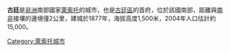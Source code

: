 {{Infobox settlement
|official_name          = 古廷
|other_name             =
|native_name            =
|nickname               =
|settlement_type        =
|motto                  =
|image_skyline          =
|imagesize              =
|image_caption          =
|image_flag             =
|flag_size              =
|image_seal             =
|seal_size              =
|image_map              =
|mapsize                =
|map_caption            =
|pushpin_map            =Lesotho
|pushpin_label_position =bottom
|pushpin_mapsize=300
|pushpin_map_caption    =
|coordinates_region     =LS
|subdivision_type       =國家
|subdivision_name       ={{flag|Lesotho}}
|subdivision_type1      =區
|subdivision_name1      =[[古廷區|古廷區]]
|subdivision_type2      =
|subdivision_name2      =
|subdivision_type3      =
|subdivision_name3      =
|government_footnotes   =
|government_type        =
|leader_title           =
|leader_name            =
|established_title      =
|established_date       =
|area_magnitude         =
|unit_pref                =Imperial
|area_footnotes           =
|area_total_km2           =
|area_land_km2            =
|population_as_of               = 2004
|population_footnotes           =
|population_note                =
|population_total               = 15,000
|population_density_km2         =
|timezone               = [[中非時間|中非時間]]
|utc_offset             =  +2
|timezone_DST           =
|utc_offset_DST         =
|latd=30|latm=24 |lats=00.4 |latNS=S
|longd=27|longm=42|longs=00.7|longEW=E
|elevation_footnotes    = 
|elevation_m            = 1500
|elevation_ft           = 4921
|postal_code_type       =
|postal_code            =
|area_code              =
|blank_name             =
|blank_info             =
|website                =
|footnotes              =
}}

'''古廷'''是[[非洲|非洲]]南部國家[[萊索托|萊索托]]的城市，也是[[古廷區|古廷區]]的首府，位於該國南部，距離與[[南非|南非]]接壤的邊境僅2公里，建城於1877年，海拔高度1,500米，2004年人口估計約15,000。

{{coord|30|24|00.4|S|27|42|00.7|E|region:LS_type:city|display=title}}

[[Category:萊索托城市|Category:萊索托城市]]

{{Lesotho-stub}}